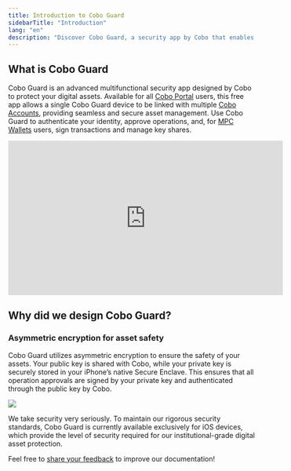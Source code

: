 ```yaml
---
title: Introduction to Cobo Guard
sidebarTitle: "Introduction"
lang: "en"
description: "Discover Cobo Guard, a security app by Cobo that enables secure digital asset management."
---
```


## What is Cobo Guard
Cobo Guard is an advanced multifunctional security app designed by Cobo to protect your digital assets. Available for all [Cobo Portal](/en/portal/introduction) users, this free app allows a single Cobo Guard device to be linked with multiple [Cobo Accounts](/en/accounts/introduction), providing seamless and secure asset management. Use Cobo Guard to authenticate your identity, approve operations, and, for [MPC Wallets](/en/portal/mpc-wallets/introduction) users, sign transactions and manage key shares.

<iframe width="560" height="315" src="https://www.youtube.com/embed/Prt4EMGq49c?si=Q-g8BXSso6CIG-fw" title="YouTube video player" frameborder="0" allow="accelerometer; autoplay; clipboard-write; encrypted-media; gyroscope; picture-in-picture; web-share" referrerpolicy="strict-origin-when-cross-origin" allowfullscreen></iframe>

## Why did we design Cobo Guard?
### Asymmetric encryption for asset safety
Cobo Guard utilizes asymmetric encryption to ensure the safety of your assets. Your public key is shared with Cobo, while your private key is securely stored in your iPhone’s native Secure Enclave. This ensures that all operation approvals are signed by your private key and authenticated through the public key by Cobo.

<img src="/en/images/organization/flow.svg" className="diagram"></img>

<Note>We take security very seriously. To maintain our rigorous security standards, Cobo Guard is currently available exclusively for iOS devices, which provide the level of security required for our institutional-grade digital asset protection.</Note>

<Tip>Feel free to [share your feedback](https://forms.zohopublic.com/cobo/form/DocumentFeedbackForm/formperma/QvLOhxJv1_JMsJ-1dleZ8Itb_7rzN-LtgvsDdxosoVI?referrername=manuals) to improve our documentation!</Tip>